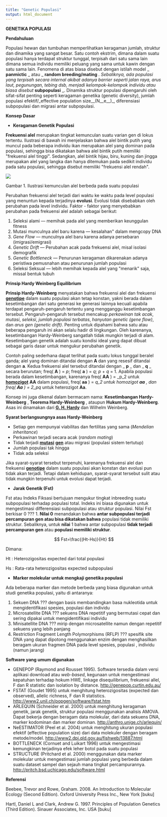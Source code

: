 ```yaml
---
title: "Genetic Populasi"
output: html_document
---
```


**GENETIKA POPULASI**

**Pendahuluan**

Populasi hewan dan tumbuhan memperlihatkan keragaman jumlah, struktur dan dinamika yang sangat besar. Satu contoh ekstrim, dimana dalam suatu populasi hanya terdapat struktur tunggal, terpisah dari satu sama lain dimana semua individu memiliki peluang yang sama untuk kawin dengan satu sama lain. Fenomena di atas biasa disebut dengan istilah model _ **panmictic** _ atau _ **random breeding/mating** _. Sebaliknya, ada populasi yang terpisah secara internal akibat adanya barrier seperti jalan raya, arus laut, pegunungan, tebing dsb, menjadi kelompok-kelompok individu atau biasa disebut _ **subpopulasi** _. Dinamika struktur populasi dipengaruhi oleh sifat-sifat penting seperti keragaman genetika (genetic diversity), jumlah populasi efektif/_effective population size__(N__e__)_, diferensiasi subpopulasi dan migrasi antar subpopulasi.

**Konsep Dasar**

- **Keragaman Genetik Populasi**

**Frekuensi alel** merupakan tingkat kemunculan suatu varian gen di lokus tertentu. Ilustrasi di bawah ini menjelaskan bahwa alel bintik putih yang muncul pada beberapa individu ikan merupakan alel yang dominan pada populasi, sehingga bisa dikatakan bahwa alel bintik putih memiliki &quot;frekuensi alel tinggi&quot;. Sedangkan, alel bintik hijau, biru, kuning dan jingga merupakan alel yang langka dan hanya ditemukan pada sedikit individu pada satu populasi, sehingga disebut memiliki &quot;frekuensi alel rendah&quot;.

![](img/teori1.JPG)

Gambar 1. Ilustrasi kemunculan alel berbeda pada suatu populasi

Perubahan frekuensi alel terjadi dari waktu ke waktu pada level populasi yang menuntun kepada terjadinya **evolusi**. Evolusi tidak disebabkan oleh perubahan pada level individu. Faktor - faktor yang menyebabkan perubahan pada frekuensi alel adalah sebagai berikut:

1. Seleksi alami --- memihak pada alel yang memberikan keunggulan fitness
2. Mutasi  munculnya alel baru karena --- kesalahan&quot; dalam mengcopy DNA
3. _Gene Flow_ --- munculnya alel baru karena adanya persebaran (imigrasi/emigrasi)
4. _Genetic Drift_ --- Perubahan acak pada frekuensi alel, misal isolasi demografik
5. _Genetic Bottleneck_ --- Penurunan keragaman dikarenakan adanya peristiwa pemusnahan atau penurunan jumlah populasi
6. Seleksi Seksual --- lebih memihak kepada alel yang &quot;menarik&quot; saja, missal bentuk tubuh

**Prinsip Hardy Weinberg Equilibrium**

**Prinsip Hardy-Weinberg**  menyatakan bahwa frekuensi alel dan frekuensi [**genotipe**](https://wiki.edunitas.com/ind/114-10/Genotipe_225874__eduNitas.html) dalam suatu populasi akan tetap konstan, yakni berada dalam kesetimbangan dari satu generasi ke generasi lainnya kecuali apabila terdapat pengaruh-pengaruh tertentu yang mengganggu kesetimbangan tersebut. Pengaruh-pengaruh tersebut mencakup _perkawinan tak acak_, _mutasi_, _seleksi_, _jumlah populasi terbatas_, _hanyutan genetic (gene flow)_, dan _arus gen (genetic drift)_. Penting untuk dipahami bahwa satu atau beberapa pengaruh ini akan selalu hadir di lingkungan. Oleh karenanya, kesetimbangan Hardy-Weinberg sangatlah tidak mungkin terjadi di alam. Kesetimbangan genetik adalah suatu kondisi ideal yang dapat dibuat sebagai garis dasar untuk mengukur perubahan genetik.

Contoh paling sederhana dapat terlihat pada suatu lokus tunggal beralel ganda; alel yang dominan ditandai  dengan **A**   dan yang resesif ditandai dengan **a**. Kedua frekuensi alel tersebut ditandai dengan _ **p** _ dan _ **q** _ secara berurutan; freq( **A** ) = _p_; freq( **a** ) = _q_;  _p_ + _q_ = 1. Apabila populasi berada dalam kesetimbangan, karenanya freq( **AA** ) = _p_2 untuk [**homozigot**](http://homozigot.pe.web.id/id3/1734-1614/Homozigot_242030_homozigot-pe.html)  **AA**  dalam populasi, freq( **aa** ) = _q_2 untuk homozigot  **aa** , dan freq( **Aa** ) = 2_pq_ untuk heterozigot **Aa**.

Konsep ini juga dikenal dalam bermacam nama:  **Kesetimbangan Hardy-Weinberg** ,  **Teorema Hardy-Weinberg** , ataupun  **Hukum Hardy-Weinberg**. Asas ini dinamakan dari [**G. H. Hardy**](http://g-h-hardy.ro.web.id/id1/1780-1660/G-H-Hardy_23145_g-h-hardy-ro.html) dan Wilhelm Weinberg.

**Syarat berlangsungnya asas Hardy-Weinberg**

- Setiap gen mempunyai viabilitas dan fertilitas yang sama (_Mendelian inheritance_)
- Perkawinan terjadi secara acak (_random mating_)
- Tidak terjadi [**mutasi**](http://p2k.itbu.ac.id/id3/3070-2950/Mutasi_24685_ensiklopedia-dunia-q-itbu.html) [**gen**](http://p2k.itbu.ac.id/id3/3053-2950/Gen_49959_gen-itbu.html) atau migrasi (populasi sistem tertutup)
- Jumlah populasi tak hingga
- Tidak ada seleksi

Jika syarat-syarat tersebut terpenuhi, karenanya frekuensi alel dan frekuensi [**genotipe**](https://wiki.edunitas.com/ind/114-10/Genotipe_225874__eduNitas.html) dalam suatu populasi akan konstan dan evolusi pun tidak akan terjadi. Tetapi dalam kehidupan, syarat-syarat tersebut sulit atau tidak mungkin terpenuhi untuk evolusi dapat terjadi.

- **Jarak Genetik (Fst)**

Fst atau Indeks Fiksasi bertujuan mengukur tingkat inbreeding suatu subpopulasi terhadap populasi total. Indeks ini biasa digunakan untuk mengestimasi differensiasi subpopulasi atau struktur populasi. Nilai Fst berkisar 0 ??? 1. **Nilai 0** menandakan bahwa **antar subpopulasi terjadi percampuran gen atau bisa dikatakan bahwa** populasi tidak memiliki struktur. Sebaliknya, untuk **nilai** 1 bahwa antar subpopulasi **tidak terjadi percampuran gen** atau **populasi memiliki struktur**.

$$
Fst=\frac{(Ht-Hs)}{Ht}
$$

Dimana:

Ht : Heterozigositas expected dari total populasi

Hs : Rata-rata heterozigositas expected subpopulasi

- **Marker molekular untuk mengkaji genetika populasi**

Ada beberapa marker dan metode berbeda yang biasa digunakan untuk studi genetika populasi, yaitu di antaranya:

1. Sekuen DNA ??? dengan basis membandingkan basa nukleotida untuk mengidentifikasi spesies, populasi dan individu
2. Microsatellite DNA ??? sekuens DNA repetitif yang bermutasi cepat dan sering dipakai untuk mengidentifikasi individu
3. Minisatellite DNA ??? mirip dengan microsatellite namun dengan repetitif sekuens yang lebih panjang
4. Restriction Fragment Length Polymorphisms (RFLP) ??? spesifik site DNA yang dapat dipotong menggunakan enzim dengan menghasilkan beragam ukuran fragmen DNA pada level spesies, populasi , individu (namun jarang)

**Software yang umum digunakan**

- GENEPOP (Raymond and Rousset 1995). Software tersedia dalam versi aplikasi download atau _web-based_, kegunaan untuk mengestimasi kepatuhan terhadap hokum HWE, linkage disequilibrium, frekuensi allel, F dan R statistic dan isolation by distance. [http://genepop.curtin.edu.au/](http://genepop.curtin.edu.au/)
- FSTAT (Goudet 1995) untuk menghitung heterozigositas (expected dan observed), allelic richness, F dan R statistics. [http://www2.unil.ch/popgen/software/fstat.htm](http://www2.unil.ch/popgen/software/fstat.htm)
- ARLEQUIN (Schneider et al. 2000) untuk menghitung keragaman genetik, jarak genetik, struktur populasi menggunakan analisis AMOVA. Dapat bekerja dengan beragam data molekular, dari data sekuens DNA, marker kodominan dan marker dominan. [http://anthro.unige.ch/arlequin/](http://anthro.unige.ch/arlequin/)
- NeESTIMATOR (Peel et al. 2004) untuk menghitung ukuran populasi efektif (effective population size) dari data molekuler dengan beragam metode/model. [http://www2.dpi.qld.gov.au/fishweb/13887.html](http://www2.dpi.qld.gov.au/fishweb/13887.html)
- BOTTLENECK (Cornuet and Luikart 1996) untuk mengestimasi kemungkinan terjadinya efek leher botol pada suatu populasi
- STRUCTURE (Pritchard et al. 2000) menggunakan data marker molekular untuk mengestimasi jumlah populasi yang berbeda dalam suatu dataset sampel dan sejauh mana tingkat percampurannya. [http://pritch.bsd.uchicago.edu/software.html](http://pritch.bsd.uchicago.edu/software.html)

**Referensi**

Beebee, Trevor and Rowe, Graham. 2008. An Introduction to Molecular Ecology (Second Edition). Oxford University Press Inc., New York [buku]

Hartl, Daniel L and Clark, Andrew G. 1997. Principles of Population Genetics (Third Edition). Sinauer Associates, Inc. USA [buku]
